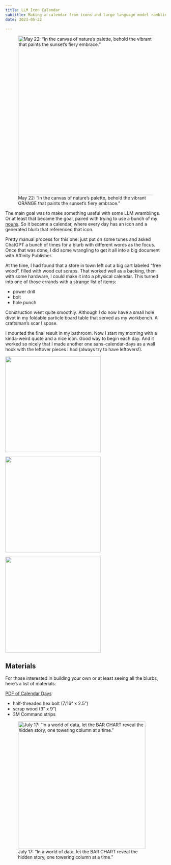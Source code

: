 ```yaml
---
title: LLM Icon Calendar
subtitle: Making a calendar from icons and large language model ramblings
date: 2023-05-22

---
```


![May 22: "In the canvas of nature's palette, behold the vibrant ORANGE that paints the sunset's fiery embrace."](images/llmCalendar1.jpeg){height=500 fig-align="left"}

The main goal was to make something useful with some LLM wramblings. Or at least that became the goal, paired with trying to use a bunch of my [<i class="bi bi-heart-fill"></i> nouns](/nouns). So it became a calendar, where every day has an icon and a generated blurb that referenced that icon.

Pretty manual process for this one: just put on some tunes and asked ChatGPT a bunch of times for a blurb with different words as the focus. Once that was done, I did some wrangling to get it all into a big document with Affinity Publisher.

At the time, I had found that a store in town left out a big cart labeled "free wood", filled with wood cut scraps. That worked well as a backing, then with some hardware, I could make it into a physical calendar. This turned into one of those errands with a strange list of items:

- power drill
- bolt
- hole punch

Construction went quite smoothly. Although I do now have a small hole divot in my foldable particle board table that served as my workbench. A craftsman's scar I spose. 

I mounted the final result in my bathroom. Now I start my morning with a kinda-weird quote and a nice icon. Good way to begin each day. And it worked so nicely that I made another one sans-calendar-days as a wall hook with the leftover pieces I had (always try to have leftovers!).

![](images/llmCalendar2.jpg){height=300}

![](images/llmCalendar3.jpg){height=300}

![](images/llmCalendar4.jpg){height=300}

## Materials

For those interested in building your own or at least seeing all the blurbs, here's a list of materials:

<!-- Noun Link Buttons -->
<a class="btn btn-success" href="assets/icon_calendar/icon_calendar.pdf" role="button"><i class="bi bi-calendar-heart"></i> PDF of Calendar Days</a>

- half-threaded hex bolt (7/16" x 2.5") 
- scrap wood (3" x 9")
- 3M Command strips

![July 17: "In a world of data, let the BAR CHART reveal the hidden story, one towering column at a time."](images/llmCalendar5.jpg){height=400 fig-align="left"}